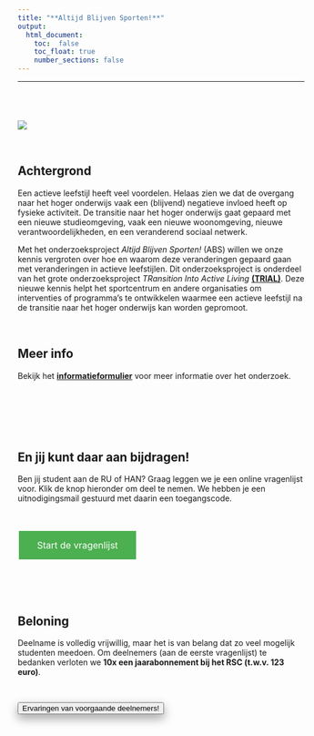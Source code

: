 ```yaml
---
title: "**Altijd Blijven Sporten!**" 
output: 
  html_document:
    toc:  false
    toc_float: true
    number_sections: false
---
```


----

<div class="row" style="padding-top: 40px;">
<div class="col-sm-6">

![](images/logo-radboud.jpg)

  
<br>

## Achtergrond

Een actieve leefstijl heeft veel voordelen. Helaas zien we dat de overgang naar het hoger onderwijs vaak een (blijvend) negatieve invloed heeft op fysieke activiteit. De transitie naar het hoger onderwijs gaat gepaard met een nieuwe studieomgeving, vaak een nieuwe woonomgeving, nieuwe verantwoordelijkheden, en een veranderend sociaal netwerk.

Met het onderzoeksproject *Altijd Blijven Sporten!* (ABS) willen we onze kennis vergroten over hoe en waarom deze veranderingen gepaard gaan met veranderingen in actieve leefstijlen. Dit onderzoeksproject is onderdeel van het grote onderzoeksproject *TRansition Into Active Living* <a href="https://www.ru.nl/activeliving/onderzoek/vm-onderzoek/trial/" target="_blank"><b>(TRIAL)</b></a>. Deze nieuwe kennis helpt het sportcentrum en andere organisaties om interventies of programma’s te ontwikkelen waarmee een actieve leefstijl na de transitie naar het hoger onderwijs kan worden gepromoot.     

<br>

## Meer info

Bekijk het <a href="https://altijdblijvensporten.info/consent.html" target="_blank"><b>informatieformulier</b></a> voor meer informatie over het onderzoek.

  

</div>
<div class="col-sm-6">




<br>

<br>

<br>

## **En jij kunt daar aan bijdragen!** 

Ben jij student aan de RU of HAN? Graag leggen we je een online vragenlijst voor. Klik de knop hieronder om deel te nemen. We hebben je een uitnodigingsmail gestuurd met daarin een toegangscode.

<!---we should move this to a css file and include it

https://www.w3schools.com/csS/css3_buttons.asp

-->
<style>
.button {
  background-color: #4CAF50; /* Green */
  border: none;
  color: white;
  padding: 15px 32px;
  text-align: center;
  text-decoration: none;
  display: inline-block;
  font-size: 16px;
  margin: 4px 2px;
  cursor: pointer;
  -webkit-transition-duration: 0.4s; /* Safari */
  transition-duration: 0.4s;
}

.button1 {
  box-shadow: 0 8px 16px 0 rgba(0,0,0,0.2), 0 6px 20px 0 rgba(0,0,0,0.19);
}

.button2:hover {
  box-shadow: 0 12px 16px 0 rgba(0,0,0,0.24),0 17px 50px 0 rgba(0,0,0,0.19);
}
</style>

<br>

<a href="https://limesurvey.jtolsma.nl/limesurvey/limesurvey/index.php/868275?newtest=Y&lang=nl" target="_blank" class="button button2">Start de vragenlijst</a>


<br>


<br>



## Beloning 

<script>
function myFunction() {

            var btn = document.getElementById("myButton");
            //to make it fancier
            if (btn.value == "Click to hide code") {
                btn.value = "Ervaringen van voorgaande deelnemers!";
                btn.innerHTML = "Ervaringen van voorgaande deelnemers!";
            }
            else {
                btn.value = "Click to hide code";
                btn.innerHTML = "Ervaringen van voorgaande deelnemers!";
            }
            //this is what you're looking for
            var x = document.getElementById("myDIV");
            if (x.style.display === "none") {
                x.style.display = "block";
            } else {
                x.style.display = "none";
            }
        }
          
</script>


Deelname is volledig vrijwillig, maar het is van belang dat zo veel mogelijk studenten meedoen. Om deelnemers (aan de eerste vragenlijst) te bedanken verloten we **10x een jaarabonnement bij het RSC (t.w.v. 123 euro)**.

<br>

<button class=button1 onclick="myFunction()" id="myButton" value="Click To Open Instructions">Ervaringen van voorgaande deelnemers!</button>

<div style="display:none;" id="myDIV">
<br>

- "Ik deed mee aan de vragenlijsten, voornamelijk om bij te dragen aan het onderzoek, maar gedeeltelijk ook vanwege de kans om wat te winnen (wat aardig is gelukt, haha). De vragenlijst was prima, qua lengte, en de vragen waren duidelijk gesteld." - *eerstejaars student Aritifical Intelligence*

- "Relevant onderzoek! Zeker voor studenten. De vragenlijsten duurde niet lang en waren gemakkelijk via de telefoon in te vullen. Ben benieuwd naar de resultaten!" - *pre-master student Bestuurskunde*

- "Ik deed mee om het onderzoek verder te helpen. De vragen waren duidelijk, goed te beantwoorden. Ik was niet meer tijd kwijt dan er aangegeven stond." - *anoniem*

- "Ik vond het een interessant onderzoek en wilde graag meewerken. De vragenlijsten waren goed te doen, duidelijk en makkelijk in te vullen. De informatievoorziening was goed." - *anoniem*

</div>










